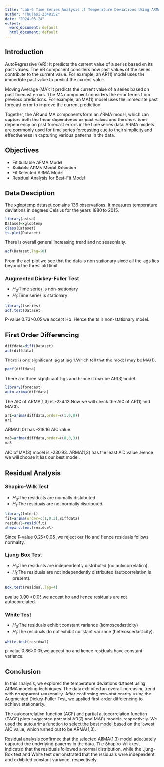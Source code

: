 ---
title: "Lab-6 Time Series Analysis of Temperature Deviations Using ARMA Modeling"
author: "Thulasi-2348152"
date: "2024-03-28"
output:
  word_document: default
  html_document: default
---
## Introduction
AutoRegressive (AR): It predicts the current value of a series based on its past values. The AR component considers how past values of the series contribute to the current value. For example, an AR(1) model uses the immediate past value to predict the current value.

Moving Average (MA): It predicts the current value of a series based on past forecast errors. The MA component considers the error terms from previous predictions. For example, an MA(1) model uses the immediate past forecast error to improve the current prediction.

Together, the AR and MA components form an ARMA model, which can capture both the linear dependence on past values and the short-term dependency on past forecast errors in the time series data. ARMA models are commonly used for time series forecasting due to their simplicity and effectiveness in capturing various patterns in the data.

## Objectives
* Fit Suitable ARMA Model
* Suitable ARMA Model Selection
* Fit Selected ARMA Model
* Residual Analysis for Best-Fit Model

## Data Desciption
The xgloptemp dataset contains 136 observations. It measures temperature deviations in degrees Celsius for the years 1880 to 2015.

```{r}
library(astsa)
Dataset=xglobtemp
class(Dataset)
ts.plot(Dataset)
```

There is overall general increasing trend and no seasonlaity.
```{r}
acf(Dataset,lag=50)
```

From the acf plot we see that the data is non stationary since all the lags lies beyond the threshold
limit.

### Augmented Dickey-Fuller Test
* $H_0$:Time series is non-stationary
* $H_1$:Time series is stationary
```{r}
library(tseries)
adf.test(Dataset)
```

P-value 0.73>0.05 we accept Ho .Hence the ts is non-stationary model.

## First Order Differencing
```{r}
diffdata=diff(Dataset)
acf(diffdata)
```

There is one significant lag at lag 1.Which tell that the model may be MA(1).
```{r}
pacf(diffdata)
```

There are three signjficant lags and hence it may be AR(3)model.
```{r}
library(forecast)
auto.arima(diffdata)
```

The AIC of ARMA(1,3) is -234.12.Now we will check the AIC of AR(1) and MA(3).
```{r}
ar1=arima(diffdata,order=c(1,0,0))
ar1
```

ARMA(1,0) has -218.16 AIC value.
```{r}
ma3=arima(diffdata,order=c(0,0,3))
ma3
```

AIC of MA(3) model is -230.93.
ARMA(1,3) has the least AIC value .Hence we will choose it has our best model.

## Residual Analysis

### Shapiro-Wilk Test
* $H_0$:The residuals are normally distributed
* $H_1$:The residuals are not normally distributed.

```{r}
library(lmtest)
fit=arima(order=c(1,0,3),diffdata)
residual=resid(fit)
shapiro.test(residual)
```

Since P-value 0.26>0.05 ,we reject our Ho and Hence residuals follows normality.

### Ljung-Box Test
* $H_0$:The residuals are independently distributed (no autocorrelation).
* $H_1$:The residuals are not independently distributed (autocorrelation is present).

```{r}
Box.test(residual,lag=4)
```
pvalue 0.90 >0.05,we accept ho and hence residuals are not autocorrelated.

### White Test
* $H_0$:The residuals exhibit constant variance (homoscedasticity)
* $H_1$:The residuals do not exhibit constant variance (heteroscedasticity).

```{r}
white.test(residual)
```

 p-value 0.86>0.05,we accept ho and hence residuals have constant variance.

## Conclusion 
In this analysis, we explored the temperature deviations dataset using ARMA modeling techniques. The data exhibited an overall increasing trend with no apparent seasonality. After confirming non-stationarity using the Augmented Dickey-Fuller Test, we applied first-order differencing to achieve stationarity.

The autocorrelation function (ACF) and partial autocorrelation function (PACF) plots suggested potential AR(3) and MA(1) models, respectively. We used the auto.arima function to select the best model based on the lowest AIC value, which turned out to be ARMA(1,3).

Residual analysis confirmed that the selected ARMA(1,3) model adequately captured the underlying patterns in the data. The Shapiro-Wilk test indicated that the residuals followed a normal distribution, while the Ljung-Box test and White test demonstrated that the residuals were independent and exhibited constant variance, respectively.